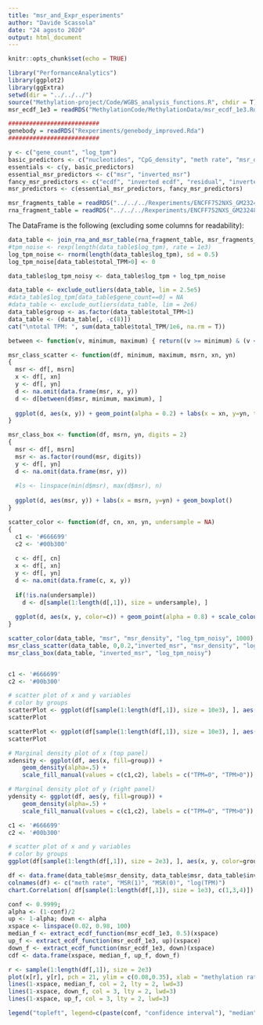 ```yaml
---
title: "msr_and_Expr_esperiments"
author: "Davide Scassola"
date: "24 agosto 2020"
output: html_document
---
```



```r
knitr::opts_chunk$set(echo = TRUE)
```


```r
library("PerformanceAnalytics")
library(ggplot2)
library(ggExtra)
setwd(dir = "../../../")
source("Methylation-project/Code/WGBS_analysis_functions.R", chdir = T)
msr_ecdf_1e3 = readRDS("MethylationCode/MethylationData/msr_ecdf_1e3.Rda")

##########################
genebody = readRDS("Rexperiments/genebody_improved.Rda")
##########################

y <- c("gene_count", "log_tpm")
basic_predictors <- c("nucleotides", "CpG_density", "meth rate", "msr_density")
essentials <- c(y, basic_predictors)
essential_msr_predictors <- c("msr", "inverted_msr")
fancy_msr_predictors <- c("ecdf", "inverted ecdf", "residual", "inverted_residual")
msr_predictors <- c(essential_msr_predictors, fancy_msr_predictors)
```


```r
msr_fragments_table = readRDS("../../../Rexperiments/ENCFF752NXS_GM23248_msr_table_1000.Rda")
rna_fragment_table = readRDS("../../../Rexperiments/ENCFF752NXS_GM23248_rna_table_1000_extended.Rda")
```



The DataFrame is the following (excluding some columns for readability):
```r
data_table <- join_rna_and_msr_table(rna_fragment_table, msr_fragments_table)
#tpm_noise <- rexp(length(data_table$log_tpm), rate = 1e3)
log_tpm_noise <- rnorm(length(data_table$log_tpm), sd = 0.5)
log_tpm_noise[data_table$total_TPM>0] <- 0

data_table$log_tpm_noisy <- data_table$log_tpm + log_tpm_noise

data_table <- exclude_outliers(data_table, lim = 2.5e5)
#data_table$log_tpm[data_table$gene_count==0] = NA
#data_table <- exclude_outliers(data_table, lim = 2e6)
data_table$group <- as.factor(data_table$total_TPM>1)
data_table <- (data_table[, -c(8)])
cat("\ntotal TPM: ", sum(data_table$total_TPM/1e6, na.rm = T))
```


```r
between <- function(v, minimum, maximum) { return((v >= minimum) & (v < maximum)) }

msr_class_scatter <- function(df, minimum, maximum, msrn, xn, yn)
{
  msr <- df[, msrn]
  x <- df[, xn]
  y <- df[, yn] 
  d <- na.omit(data.frame(msr, x, y))
  d <- d[between(d$msr, minimum, maximum), ]
  
  ggplot(d, aes(x, y)) + geom_point(alpha = 0.2) + labs(x = xn, y=yn, title = paste(msrn, " in ", "[", minimum, ",", maximum, ")", sep=""))
}

msr_class_box <- function(df, msrn, yn, digits = 2)
{
  msr <- df[, msrn]
  msr <- as.factor(round(msr, digits))
  y <- df[, yn] 
  d <- na.omit(data.frame(msr, y))
  
  #ls <- linspace(min(d$msr), max(d$msr), n)
  
  ggplot(d, aes(msr, y)) + labs(x = msrn, y=yn) + geom_boxplot()
}

scatter_color <- function(df, cn, xn, yn, undersample = NA)
{
  c1 <- '#666699'
  c2 <- '#00b300'
  
  c <- df[, cn]
  x <- df[, xn]
  y <- df[, yn] 
  d <- na.omit(data.frame(c, x, y))
  
  if(!is.na(undersample))
    d <- d[sample(1:length(d[,1]), size = undersample), ]
  
  ggplot(d, aes(x, y, color=c)) + geom_point(alpha = 0.8) + scale_colour_gradient(low = c1, high = "green", na.value = NA, name = cn) + theme(legend.position=c(0,1), legend.justification=c(0,1)) + labs(x = xn, y=yn, title = " ")
}
```


```r
scatter_color(data_table, "msr", "msr_density", "log_tpm_noisy", 1000)
msr_class_scatter(data_table, 0,0.2,"inverted_msr", "msr_density", "log_tpm_noisy")
msr_class_box(data_table, "inverted_msr", "log_tpm_noisy")
```

```r



```

```r
c1 <- '#666699'
c2 <- '#00b300'

# scatter plot of x and y variables
# color by groups
scatterPlot <- ggplot(df[sample(1:length(df[,1]), size = 10e3), ], aes(x, y, color=group)) + geom_point(alpha = 0.8) + scale_color_manual(values = c(c1,c2), labels = c("TPM=0", "TPM>0")) + theme(legend.position=c(0,1), legend.justification=c(0,1)) + labs(x = "methylation rate", y="ECDF(0)", title = "stomach, fragments of 1000 CG sites")
scatterPlot

scatterPlot <- ggplot(df[sample(1:length(df[,1]), size = 10e3), ], aes(x, y, color=ltpm)) + geom_point(alpha = 1) + scale_colour_gradient(low = c1, high = "green", na.value = NA, name = "log(TPM)") + theme(legend.position=c(0,1), legend.justification=c(0,1)) + labs(x = "meth rate", y="ecdf(0)", title = "Stomac tissue, fragments of 1000 CG sites")
scatterPlot

# Marginal density plot of x (top panel)
xdensity <- ggplot(df, aes(x, fill=group)) + 
    geom_density(alpha=.5) + 
    scale_fill_manual(values = c(c1,c2), labels = c("TPM=0", "TPM>0")) + scale_color_manual(values = c(c1,c2)) + theme(legend.position=c(0,1), legend.justification=c(0,1)) + labs(x = "meth rate", title = "Stomach tissue, fragments of 1000 CG sites")

# Marginal density plot of y (right panel)
ydensity <- ggplot(df, aes(y, fill=group)) + 
    geom_density(alpha=.5) + 
    scale_fill_manual(values = c(c1,c2), labels = c("TPM=0", "TPM>0")) + scale_color_manual(values = c(c1,c2)) + theme(legend.position=c(0.5,1), legend.justification=c(0,1)) + labs(x = "ecdf(0)", title = "Stomach tissue, fragments of 1000 CG sites")

```


```r
c1 <- '#666699'
c2 <- '#00b300'

# scatter plot of x and y variables
# color by groups
ggplot(df[sample(1:length(df[,1]), size = 2e3), ], aes(x, y, color=group)) + geom_point(alpha = 1) + scale_color_manual(values = c(c1,c2), labels = c("TPM=0", "TPM>0")) + theme(legend.position=c(0,1), legend.justification=c(0,1)) + labs(x = "meth rate", y="MSR(0)", title = "GM23248, fragments of 1000 CG sites")
```


```r
df <- data.frame(data_table$msr_density, data_table$msr, data_table$inverted_msr, data_table$log_tpm)
colnames(df) <- c("meth rate", "MSR(1)", "MSR(0)", "log(TPM)")
chart.Correlation( df[sample(1:length(df[,1]), size = 1e3), c(1,3,4)])
```



```r
conf <- 0.9999;
alpha <- (1-conf)/2
up <- 1-alpha; down <- alpha
xspace <- linspace(0.02, 0.98, 100)
median_f <- extract_ecdf_function(msr_ecdf_1e3, 0.5)(xspace)
up_f <- extract_ecdf_function(msr_ecdf_1e3, up)(xspace)
down_f <- extract_ecdf_function(msr_ecdf_1e3, down)(xspace)
cdf <- data.frame(xspace, median_f, up_f, down_f)

r <- sample(1:length(df[,1]), size = 2e3)
plot(x[r], y[r], pch = 21, ylim = c(0.08,0.35), xlab = "methylation rate", ylab = "MSR(0)",main = "Stomach tissue, fragments of 1000 CG sites, comparison with randomly simulated data")
lines(1-xspace, median_f, col = 2, lty = 2, lwd=3)
lines(1-xspace, down_f, col = 3, lty = 2, lwd=3)
lines(1-xspace, up_f, col = 3, lty = 2, lwd=3)

legend("topleft", legend=c(paste(conf, "confidence interval"), "median"), col=c(3,2), lty = 2, lwd=3, cex = 1, y.intersp = 0.5)

```